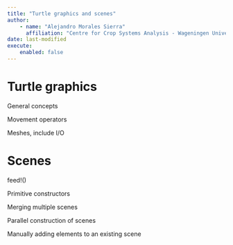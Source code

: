 ```yaml
---
title: "Turtle graphics and scenes"
author: 
    - name: "Alejandro Morales Sierra"
      affiliation: "Centre for Crop Systems Analysis - Wageningen University"
date: last-modified
execute: 
    enabled: false
---
```


# Turtle graphics

General concepts

Movement operators

Meshes, include I/O

# Scenes

feed!()

Primitive constructors

Merging multiple scenes

Parallel construction of scenes

Manually adding elements to an existing scene

